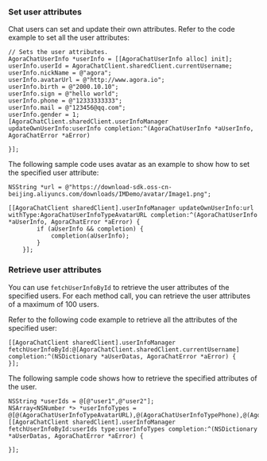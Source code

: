 <PlatformWrapper platform="ios">

### Set user attributes

Chat users can set and update their own attributes. Refer to the code example to set all the user attributes:

```objc
// Sets the user attributes.
AgoraChatUserInfo *userInfo = [[AgoraChatUserInfo alloc] init];
userInfo.userId = AgoraChatClient.sharedClient.currentUsername;
userInfo.nickName = @"agora";
userInfo.avatarUrl = @"http://www.agora.io";
userInfo.birth = @"2000.10.10";
userInfo.sign = @"hello world";
userInfo.phone = @"12333333333";
userInfo.mail = @"123456@qq.com";
userInfo.gender = 1;
[AgoraChatClient.sharedClient.userInfoManager updateOwnUserInfo:userInfo completion:^(AgoraChatUserInfo *aUserInfo, AgoraChatError *aError)      

}];        
```

The following sample code uses avatar as an example to show how to set the specified user attribute:

```objc
NSString *url = @"https://download-sdk.oss-cn-beijing.aliyuncs.com/downloads/IMDemo/avatar/Image1.png";
 
[[AgoraChatClient sharedClient].userInfoManager updateOwnUserInfo:url withType:AgoraChatUserInfoTypeAvatarURL completion:^(AgoraChatUserInfo *aUserInfo, AgoraChatError *aError) {
        if (aUserInfo && completion) {
            completion(aUserInfo);
        }
    }];
```

### Retrieve user attributes

You can use `fetchUserInfoById` to retrieve the user attributes of the specified users. For each method call, you can retrieve the user attributes of a maximum of 100 users.

Refer to the following code example to retrieve all the attributes of the specified user:

```objc
[[AgoraChatClient sharedClient].userInfoManager fetchUserInfoById:@[AgoraChatClient.sharedClient.currentUsername] 		completion:^(NSDictionary *aUserDatas, AgoraChatError *aError) {               
}];
```

The following sample code shows how to retrieve the specified attributes of the user.

```objc
NSString *userIds = @[@"user1",@"user2"];
NSArray<NSNumber *> *userInfoTypes = @[@(AgoraChatUserInfoTypeAvatarURL),@(AgoraChatUserInfoTypePhone),@(AgoraChatUserInfoTypeMail)];
[[AgoraChatClient sharedClient].userInfoManager fetchUserInfoById:userIds type:userInfoTypes completion:^(NSDictionary *aUserDatas, AgoraChatError *aError) {
              
}];
```

</PlatformWrapper>